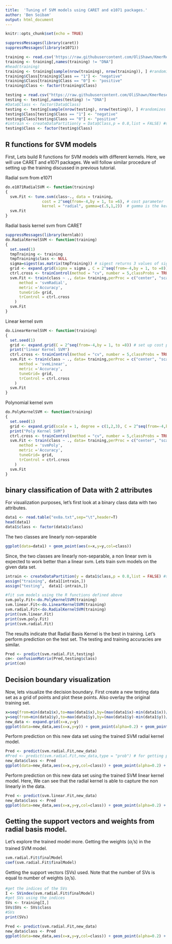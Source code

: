 ---
title:  'Tuning of SVM models using CARET and e1071 packages.'
author: 'Ben Soibam'
output: html_document
---


```{r setup, include=FALSE}
knitr::opts_chunk$set(echo = TRUE)
```
```{r}
suppressMessages(library(caret))
suppressMessages(library(e1071))
```

```{r}
training <- read.csv('https://raw.githubusercontent.com/OliShawn/KmerResearch/master/4merTable/Train/4mertable.train.txt',header = TRUE)
training <- training[,names(training) != "DNA"]
#head(training)
training <- training[sample(nrow(training), nrow(training)), ] #randomizes the rows
training$Class[training$Class == "1"] <- "negative"
training$Class[training$Class == "0"] <- "positive"
training$Class <- factor(training$Class)
```

```{r}
testing = read.csv("https://raw.githubusercontent.com/OliShawn/KmerResearch/master/4merTable/Test/4mertable.test.txt")
testing <- testing[,names(testing) != "DNA"]
#Data$Class <- factor(Data$Class)
testing <- testing[sample(nrow(testing), nrow(testing)), ] #randomizes the rows
testing$Class[testing$Class == "1"] <- "negative"
testing$Class[testing$Class == "0"] <- "positive"
#intrain <- createDataPartition(y = Data$Class,p = 0.8,list = FALSE) #split data
testing$Class <- factor(testing$Class)
```

## R functions for SVM models

First, Lets build R functions for SVM models with different kernels. Here, we will use CARET and e1071 packages. We will follow similar procedure of setting up the training discussed in previous tutorial.

Radial svm from e1071
```{r}
do.e1071RadialSVM <- function(training)
{
  svm.Fit <- tune.svm(class~., data = training, 
                cost = 2^seq(from=-4,by = 1, to =6), # cost parameter
                kernel = "radial", gamma=c(.5,1,2))  # gamma is the kernel parameter 'sigma' in CARET
  svm.Fit
}
```


Radial basis kernel svm from CARET
```{r}
suppressMessages(library(kernlab))
do.RadialKernelSVM <- function(training)
{
  set.seed(1)
  tmpTraining <- training
  tmpTraining$class <- NULL
  sigma=sigest(as.matrix(tmpTraining)) # sigest returns 3 values of sigma 
  grid <- expand.grid(sigma = sigma , C = 2^seq(from=-4,by = 1, to =8)) # set up sigma and cost parameters
  ctrl.cross <- trainControl(method = "cv", number = 5,classProbs = TRUE,savePredictions=TRUE)
  svm.Fit <- train(class ~ ., data= training,perProc = c("center", "scale"),
      method = 'svmRadial', 
      metric ='Accuracy',
      tuneGrid= grid,
      trControl = ctrl.cross
    )
  svm.Fit
}
```
Linear kernel svm
```{r}
do.LinearKernelSVM <- function(training)
{
  set.seed(1)
  grid <- expand.grid(C = 2^seq(from=-4,by = 1, to =8)) # set up cost parameter. For linear svm it doesn't have kernel parameter.
  print("linear Kernel SVM")
  ctrl.cross <- trainControl(method = "cv", number = 5,classProbs = TRUE,savePredictions=TRUE)
  svm.Fit <- train(class ~ ., data= training,perProc = c("center", "scale"),
      method = 'svmLinear', 
      metric ='Accuracy',
      tuneGrid= grid,
      trControl = ctrl.cross
    )
  svm.Fit
}
```
Polynomial kernel svm
```{r}

do.PolyKernelSVM <- function(training)
{
  set.seed(1)
  grid <- expand.grid(scale = 1, degree = c(1,2,3), C = 2^seq(from=-4,by = 1, to =8)) # set up sigma and cost parameters
  print("Poly Kernel SVM") 
  ctrl.cross <- trainControl(method = "cv", number = 5,classProbs = TRUE,savePredictions=TRUE)
  svm.Fit <- train(class ~ ., data= training,perProc = c("center", "scale"),
      method = 'svmPoly', 
      metric ='Accuracy',
      tuneGrid= grid, 
      trControl = ctrl.cross
    )
  svm.Fit
}
```
## binary classification of Data with 2 attributes

For visualization purposes, let's first look at a binary class data with two attributes.
```{r}
data1 <- read.table("ex8a.txt",sep="\t",header=T)
head(data1)
data1$class <- factor(data1$class)
```
The two classes are linearly non-separable
```{r}
ggplot(data=data1) + geom_point(aes(x=x,y=y,col=class))
```
Since, the two classes are linearly non-separable, a non linear svm is expected to work better than a linear svm. Lets train svm models on the given data set.
```{r}
intrain <- createDataPartition(y = data1$class,p = 0.8,list = FALSE) #split data
assign("training", data1[intrain,])
assign("testing",  data1[-intrain,])

#fit svm models using the R functions defined above
svm.poly.Fit<-do.PolyKernelSVM(training)
svm.linear.Fit<-do.LinearKernelSVM(training)
svm.radial.Fit<-do.RadialKernelSVM(training)
print(svm.linear.Fit)
print(svm.poly.Fit)
print(svm.radial.Fit)
```
The results indicate that Radial Basis Kernel is the best in training. Let's perform prediction on the test set. The testing and training accuracies are similar.
```{r}
Pred <- predict(svm.radial.Fit,testing)
cm<- confusionMatrix(Pred,testing$class)
print(cm)
```



## Decision boundary visualization

Now, lets visualize the decision boundary. First create a new testing data set as a grid of points and plot these points. Also overlay the original training set.
```{r}
x=seq(from=min(data1$x),to=max(data1$x),by=(max(data1$x)-min(data1$x))/100)
y=seq(from=min(data1$y),to=max(data1$y),by=(max(data1$y)-min(data1$y))/100)
new_data <- expand.grid(x=x,y=y)
ggplot(data=new_data,aes(x=x,y=y)) + geom_point(alpha=0.2) + geom_point(data=training,aes(x=x,y=y,col=class))
```

Perform prediction on this new data set using the trained SVM radial kernel model. 
```{r}
Pred <- predict(svm.radial.Fit,new_data)
#Pred <- predict(svm.radial.Fit,new_data,type = "prob") # for getting probabilities
new_data$class <- Pred
ggplot(data=new_data,aes(x=x,y=y,col=class)) + geom_point(alpha=0.2) + geom_point(data=training,aes(x=x,y=y,col=class))
```
Perform prediction on this new data set using the trained SVM linear kernel model. Here, We can see that the radial kernel is able to capture the non linearly in the data.
```{r}
Pred <- predict(svm.linear.Fit,new_data)
new_data$class <- Pred
ggplot(data=new_data,aes(x=x,y=y,col=class)) + geom_point(alpha=0.2) + geom_point(data=training,aes(x=x,y=y,col=class))
```

## Getting the support vectors and weights from radial basis model.

Let's explore the trained model more. Getting the weights ($\alpha_{i}$'s) in the trained SVM model. 
```{r}
svm.radial.Fit$finalModel
coef(svm.radial.Fit$finalModel)
```
Getting the support vectors (SVs) used. Note that the number of SVs is equal to number of weights ($\alpha_{i}$'s).
```{r}
#get the indices of the SVs
I <- SVindex(svm.radial.Fit$finalModel)
#get SVs using the indices
SVs <- training[I,]
SVs$SVs <- SVs$class
#SVs
print(SVs)

Pred <- predict(svm.radial.Fit,new_data)
new_data$class <- Pred
ggplot(data=new_data,aes(x=x,y=y,col=class)) + geom_point(alpha=0.2) + geom_point(data=training,aes(x=x,y=y,col=class)) + geom_point(data=SVs,aes(x=x,y=y,col=SVs),shape=0,size=8) + ggtitle("SVs indicated by squares")
```



